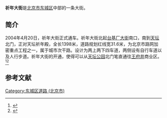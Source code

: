 {{Coord|39.8947429|116.4121965|type:landmark_region:CN-11_source:GoogleMaps|display=title}}
{{Infobox China Road
|路牌类型 = Beijing
|道路方向 = NS
|中文道路名称 = 祈年大街
|道路名称拼音 = QINIAN DAJIE
|图片 = 
|图片说明 = 
|道路属性 = 城市次干路
|道路总长度 = 1
|车速限制 = 
|行车线数量 = 4
|所在地区 = [[北京市|北京市]][[东城区_(北京市)|东城区]]
|起点 = [[台基厂大街|台基厂大街]]南口
|终点 = [[天坛路|天坛路]]
|路段主要建筑 = 台南大厦<br>[[中国第一历史档案馆|中国第一历史档案馆]]<br>宝鼎中心<br>兴隆国际大厦
}}

'''祈年大街'''是[[北京市|北京市]][[东城区_(北京市)|东城区]]中部的一条大街。

==简介==
2004年4月20日，祈年大街正式通车。祈年大街北起[[台基厂大街|台基厂大街]]南口，南到[[天坛|天坛]]北门，正对天坛祈年殿，全长1398米，道路规划红线宽31.6米，为北京市路网加密重点工程之一，属于城市次干路。设计为两上两下四车道，两侧设有自行车道以及人行步道。祈年大街的开通，使得可以从[[天坛公园|天坛公园]]北门笔直通往[[王府井|王府井]]商业区。<ref>{{Cite web |url=http://www.gmw.cn/01gmrb/2004-04/21/content_15428.htm |title=北京祈年大街通车，光明网，2004-04-21 |access-date=2014-01-01 |archive-date=2015-09-24 |archive-url=https://web.archive.org/web/20150924040731/http://www.gmw.cn/01gmrb/2004-04/21/content_15428.htm |dead-url=no }}</ref><ref>{{Cite web |url=http://www.people.com.cn/GB/paper1787/11832/1066596.html |title=祈年大街建成通车，人民网，2004年04月21日 |access-date=2014年1月1日 |archive-date=2016年3月4日 |archive-url=https://web.archive.org/web/20160304092017/http://www.people.com.cn/GB/paper1787/11832/1066596.html |dead-url=no }}</ref>

==参考文献==
{{reflist}}

[[Category:东城区道路_(北京市)|Category:东城区道路 (北京市)]]